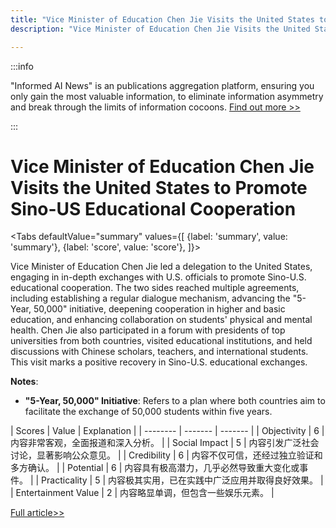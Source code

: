 ```yaml
---
title: "Vice Minister of Education Chen Jie Visits the United States to Promote Sino-US Educational Cooperation"
description: "Vice Minister of Education Chen Jie Visits the United States to Promote Sino-US Educational Cooperation"

---
```



:::info

"Informed AI News" is an publications aggregation platform, ensuring you only gain the most valuable information, to eliminate information asymmetry and break through the limits of information cocoons.  [Find out more >>](/)

:::

# Vice Minister of Education Chen Jie Visits the United States to Promote Sino-US Educational Cooperation


<Tabs
	defaultValue="summary"
	values={[
	{label: 'summary', value: 'summary'},
	{label: 'score', value: 'score'},
]}>
<TabItem value="summary">


Vice Minister of Education Chen Jie led a delegation to the United States, engaging in in-depth exchanges with U.S. officials to promote Sino-U.S. educational cooperation. The two sides reached multiple agreements, including establishing a regular dialogue mechanism, advancing the "5-Year, 50,000" initiative, deepening cooperation in higher and basic education, and enhancing collaboration on students' physical and mental health. Chen Jie also participated in a forum with presidents of top universities from both countries, visited educational institutions, and held discussions with Chinese scholars, teachers, and international students. This visit marks a positive recovery in Sino-U.S. educational exchanges.

**Notes**:
- **"5-Year, 50,000" Initiative**: Refers to a plan where both countries aim to facilitate the exchange of 50,000 students within five years.
</TabItem>
<TabItem value="score">
	| Scores     | Value   | Explanation |
	| -------- | ------- | ------- |
	| Objectivity  | 6    | 内容非常客观，全面报道和深入分析。    |
	| Social Impact | 5     | 内容引发广泛社会讨论，显著影响公众意见。    |
	| Credibility    | 6    | 内容不仅可信，还经过独立验证和多方确认。    |
	| Potential    | 6    | 内容具有极高潜力，几乎必然导致重大变化或事件。    |
	| Practicality    | 5    | 内容极其实用，已在实践中广泛应用并取得良好效果。    |
	| Entertainment Value    | 2    | 内容略显单调，但包含一些娱乐元素。    |
</TabItem>
</Tabs>

[Full article>>](https://www.thepaper.cn/newsDetail_forward_28877685)
